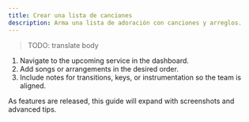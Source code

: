 ```yaml
---
title: Crear una lista de canciones
description: Arma una lista de adoración con canciones y arreglos.
---
```

> TODO: translate body


1. Navigate to the upcoming service in the dashboard.
2. Add songs or arrangements in the desired order.
3. Include notes for transitions, keys, or instrumentation so the team is aligned.

As features are released, this guide will expand with screenshots and advanced tips.
